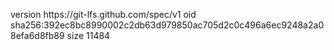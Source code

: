 version https://git-lfs.github.com/spec/v1
oid sha256:392ec8bc8990002c2db63d979850ac705d2c0c496a6ec9248a2a08efa6d8fb89
size 11484
